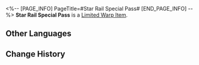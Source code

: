 <%-- [PAGE_INFO]
PageTitle=#Star Rail Special Pass#
[END_PAGE_INFO] --%>
{{Item Infobox
|id          = 102
|image       = Item Star Rail Special Pass.png{{subst:void|<!--$UPLOAD:<<SpriteOutput/ItemFigures/102.png>-<Item Star Rail Special Pass.png>-<Item Icons>>-->}}
|type        = Limited Warp Item
|invCategory = Valuables
|rarity      = 5
|effect      = 
|description = Direct ticket for the Astral Express with coordinates of specific worlds, suitable for passengers who just want to go from point A to point B.
}}
{{Description|''"Need to catch up with an old friend? Hop on and see the universe with him/her/it/THEM!"''}}
'''Star Rail Special Pass''' is a [[Limited Warp Item]].

==Other Languages==
{{Other Languages
|en   = Star Rail Special Pass
|zhs  = 星轨专票
|zht  = 星軌專票
|ja   = 星軌専用チケット
|ko   = 별의 궤도 전용티켓
|es   = Pase especial de los raíles estelares
|fr   = Pass spécial du Star Rail
|ru   = Особый звёздный пропуск
|th   = Star Rail Special Pass
|vi   = Vé Tinh Cầu Đặc Biệt
|de   = Star-Rail-Sonderpass
|id   = Star Rail Special Pass
|pt   = Passe Especial de Star Rail
}}

==Change History==
{{Change History|1.0}}